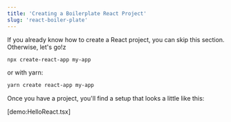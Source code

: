 ```yaml
---
title: 'Creating a Boilerplate React Project'
slug: 'react-boiler-plate'
---
```



<Fooz />
<Fooz />

If you already know how to create a React project, you can skip this section.
Otherwise, let's go!z

```bash
npx create-react-app my-app
```

or with yarn:

```bash
yarn create react-app my-app
```

Once you have a project, you'll find a setup that looks a little like this:

[demo:HelloReact.tsx]

